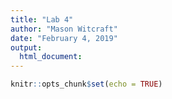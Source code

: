 ```yaml
---
title: "Lab 4"
author: "Mason Witcraft"
date: "February 4, 2019"
output: 
  html_document:
---
```


```r
knitr::opts_chunk$set(echo = TRUE)
```

